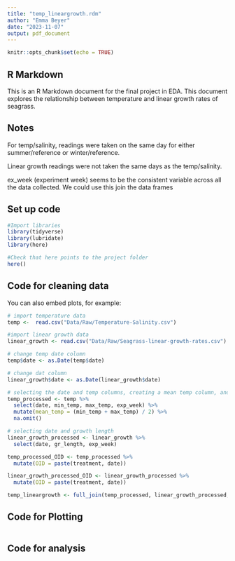 ```yaml
---
title: "temp_lineargrowth.rdm"
author: "Emma Beyer"
date: "2023-11-07"
output: pdf_document
---
```


```r
knitr::opts_chunk$set(echo = TRUE)
```

## R Markdown

This is an R Markdown document for the final project in EDA. This document explores the relationship between temperature and linear growth rates of seagrass.

## Notes

For temp/salinity, readings were taken on the same day for either summer/reference or winter/reference. 

Linear growth readings were not taken the same days as the temp/salinity.

ex_week (experiment week) seems to be the consistent variable across all the data collected. We could use this join the data frames

## Set up code

```r
#Import libraries
library(tidyverse)
library(lubridate)
library(here)

#Check that here points to the project folder
here()
```

## Code for cleaning data

You can also embed plots, for example:

```r
# import temperature data
temp <-  read.csv("Data/Raw/Temperature-Salinity.csv")

#import linear growth data
linear_growth <- read.csv("Data/Raw/Seagrass-linear-growth-rates.csv")
```

```r
# change temp date column
temp$date <- as.Date(temp$date)

# change dat column
linear_growth$date <- as.Date(linear_growth$date)

```

```r
# selecting the date and temp columns, creating a mean temp column, and getting ride of possible NAs
temp_processed <- temp %>% 
  select(date, min_temp, max_temp, exp_week) %>%
  mutate(mean_temp = (min_temp + max_temp) / 2) %>%
  na.omit()

# selecting date and growth length 
linear_growth_processed <- linear_growth %>% 
  select(date, gr_length, exp_week)

```

```r

temp_processed_OID <- temp_processed %>%
  mutate(OID = paste(treatment, date))

linear_growth_processed_OID <- linear_growth_processed %>%
  mutate(OID = paste(treatment, date))

temp_lineargrowth <- full_join(temp_processed, linear_growth_processed, by = "date")

```

## Code for Plotting

```r

```

## Code for analysis

```r

```

